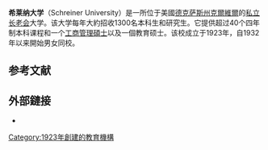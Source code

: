 {{Infobox university
| Name = 希莱纳大学

| motto = You Will Achieve More
| Established = 1923年9月
| type = [[独立学校|独立学校]]
| endowment =5790萬美元<ref>As of March, 2016.  {{Cite web| title = U.S. and Canadian Institutions Listed by Fiscal Year 2009 Endowment Market Value and Percentage Change in Endowment Market Value from FY 2008 to FY 2009| work = 2009 NACUBO-Commonfund Study of Endowments| publisher = National Association of College and University Business Officers| url = http://www.nacubo.org/Documents/research/2009_NCSE_Public_Tables_Endowment_Market_Values.pdf| format = PDF| access-date = February 18, 2010| url-status = dead| archive-url = https://web.archive.org/web/20171214124106/http://www.nacubo.org/Documents/research/2009_NCSE_Public_Tables_Endowment_Market_Values.pdf| archive-date = December 14, 2017}}</ref>

| country = 美國
| state = [[德克萨斯州|德克萨斯州]]
| city = [[克爾維爾_(德克薩斯州)|克爾維爾]]
| campus = [[农村|农村]], 212英畝
| Colors = 栗色 & 白色<br/>{{color box|#892034}} {{color box|#FFFFFF}}
| mascot = The Mountaineer
| website = {{url|www.schreiner.edu}}

}}
'''希莱纳大学'''（Schreiner University）是一所位于美國[[德克萨斯州|德克萨斯州]][[克爾維爾_(德克薩斯州)|克爾維爾]]的[[私立大學|私立]][[長老教會（美國）|长老会]]大学。该大学每年大約招收1300名本科生和研究生。它提供超过40个四年制本科课程和一个[[工商管理碩士|工商管理碩士]]以及一個教育硕士。该校成立于1923年，自1932年以来開始男女同校。

==参考文献==
{{reflist}}

==外部鏈接==
*{{Official website|http://www.schreiner.edu/}}
[[Category:1923年創建的教育機構|Category:1923年創建的教育機構]]